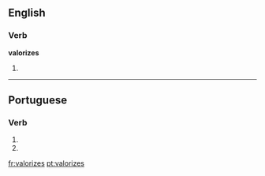 ==English==

===Verb===
'''valorizes'''

# {{third-person singular of|valorize}}

----

==Portuguese==

===Verb===
{{pt-verb form}}

# {{pt-verb form of|valorizar|ar|subjunctive|present|singular|second}}
# {{pt-verb form of|valorizar|ar|imperative|negative|singular|second}}

[[fr:valorizes]]
[[pt:valorizes]]
